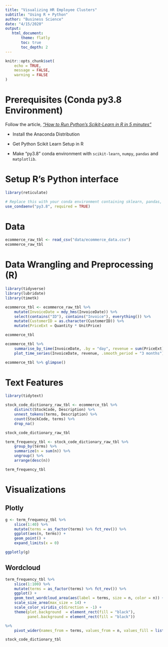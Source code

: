```yaml
---
title: "Visualizing HR Employee Clusters"
subtitle: "Using R + Python"
author: "Business Science"
date: "4/15/2020"
output: 
   html_document:
       theme: flatly
       toc: true
       toc_depth: 2
---
```


```r
knitr::opts_chunk$set(
    echo = TRUE,
    message = FALSE,
    warning = FALSE
)
```


# Prerequisites (Conda py3.8 Environment)

Follow the article, [_"How to Run Python's Scikit-Learn in R in 5 minutes"_](https://www.business-science.io/learn-r/2020/04/20/setup-python-in-r-with-rmarkdown.html)

- Install the Anaconda Distribution

- Get Python Scikit Learn Setup in R

- Make "py3.8" conda environment with `scikit-learn`, `numpy`, `pandas` and `matplotlib`.

# Setup R's Python interface

```r
library(reticulate)

# Replace this with your conda environment containing sklearn, pandas, & numpy
use_condaenv("py3.8", required = TRUE)
```

# Data

```r
ecommerce_raw_tbl <- read_csv("data/ecommerce_data.csv")
ecommerce_raw_tbl
```

# Data Wrangling and Preprocessing (R)

```r
library(tidyverse)
library(lubridate)
library(timetk)
```


```r
ecommerce_tbl <- ecommerce_raw_tbl %>%
    mutate(InvoiceDate = mdy_hms(InvoiceDate)) %>%
    select(contains("ID"), contains("Invoice"), everything()) %>%
    mutate(CustomerID = as.character(CustomerID)) %>%
    mutate(PriceExt = Quantity * UnitPrice)

ecommerce_tbl
```


```r
ecommerce_tbl %>%
    summarise_by_time(InvoiceDate, .by = "day", revenue = sum(PriceExt)) %>%
    plot_time_series(InvoiceDate, revenue, .smooth_period = "3 months")
```

```r
ecommerce_tbl %>% glimpse()
```

# Text Features

```r
library(tidytext)
```


```r
stock_code_dictionary_raw_tbl <- ecommerce_tbl %>%
    distinct(StockCode, Description) %>%
    unnest_tokens(terms, Description) %>%
    count(StockCode, terms) %>%
    drop_na() 

stock_code_dictionary_raw_tbl
```

```r
term_frequency_tbl <- stock_code_dictionary_raw_tbl %>%
    group_by(terms) %>%
    summarize(n = sum(n)) %>%
    ungroup() %>%
    arrange(desc(n)) 

term_frequency_tbl
```

# Visualizations

## Plotly

```r
g <- term_frequency_tbl %>%
    slice(1:40) %>%
    mutate(terms = as_factor(terms) %>% fct_rev()) %>%
    ggplot(aes(n, terms)) +
    geom_point() +
    expand_limits(x = 0)

ggplotly(g)
```

## Wordcloud

```r
term_frequency_tbl %>%
    slice(1:100) %>%
    mutate(terms = as_factor(terms) %>% fct_rev()) %>%
    ggplot() +
    geom_text_wordcloud_area(aes(label = terms, size = n, color = n)) +
    scale_size_area(max_size = 14) +
    scale_color_viridis_c(direction = -1) +
    theme(plot.background  = element_rect(fill = "black"), 
          panel.background = element_rect(fill = "black"))
```




```r
%>%
    pivot_wider(names_from = terms, values_from = n, values_fill = list(n = 0))

stock_code_dictionary_tbl
```

